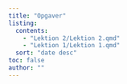 ```yaml
---
title: "Opgaver"
listing: 
  contents:
    - "Lektion 2/Lektion 2.qmd"
    - "Lektion 1/Lektion 1.qmd"
  sort: "date desc"
toc: false
author: ""
---
```


